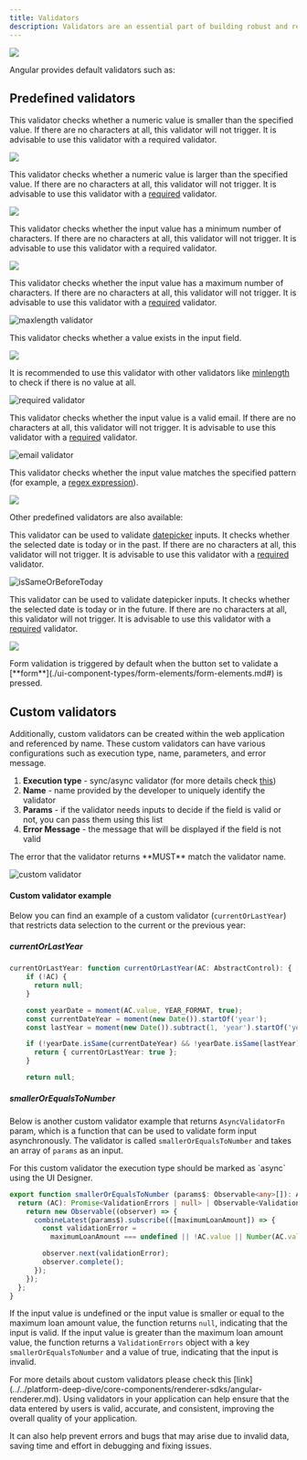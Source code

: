 ```yaml
---
title: Validators
description: Validators are an essential part of building robust and reliable applications. They ensure that the data entered by the user is accurate, complete, and consistent. In Angular applications, validators provide a set of pre-defined validation rules that can be used to validate various form inputs such as text fields, number fields, email fields, date fields, and more.
---
```


![](https://s3.eu-west-1.amazonaws.com/docx.flowx.ai/building-blocks/ui-designer/validators_gen.png)

Angular provides default validators such as:

## Predefined validators


<AccordionGroup>

<Accordion title ="min validator">

This validator checks whether a numeric value is smaller than the specified value. If there are no characters at all, this validator will not trigger. It is advisable to use this validator with a required validator.

<Frame>

![](https://s3.eu-west-1.amazonaws.com/docx.flowx.ai/building-blocks/ui-designer/validator_min.png)

</Frame>

<Card title = "min validator" icon="link" href ="https://angular.io/api/forms/Validators#min"></Card>

</Accordion>

<Accordion title ="max validator">

This validator checks whether a numeric value is larger than the specified value. If there are no characters at all, this validator will not trigger. It is advisable to use this validator with a [required](#required-validator) validator.

<Frame>

![](https://s3.eu-west-1.amazonaws.com/docx.flowx.ai/building-blocks/ui-designer/validator_max.png)

</Frame>

<Card title = "max validator" icon="link" href ="https://angular.io/api/forms/Validators#max"></Card>

</Accordion>

<Accordion title ="minLength">

This validator checks whether the input value has a minimum number of characters. If there are no characters at all, this validator will not trigger. It is advisable to use this validator with a required validator.

<Frame>

![](https://s3.eu-west-1.amazonaws.com/docx.flowx.ai/building-blocks/ui-designer/validator_minlength.png)

</Frame>

<Card title = "minLength" icon="link" href ="https://angular.io/api/forms/Validators#minlength"></Card>

</Accordion>

<Accordion title ="maxLength">

This validator checks whether the input value has a maximum number of characters. If there are no characters at all, this validator will not trigger. It is advisable to use this validator with a [required](#required-validator) validator.

<Frame>

![maxlength validator](https://s3.eu-west-1.amazonaws.com/docx.flowx.ai/building-blocks/ui-designer/validator_maxlength.png)

</Frame>

<Card title = "maxLength" icon="link" href ="https://angular.io/api/forms/Validators#maxlength"></Card>

</Accordion>

<Accordion title="required">

This validator checks whether a value exists in the input field. 

<Frame>

![](https://s3.eu-west-1.amazonaws.com/docx.flowx.ai/building-blocks/ui-designer/validatorss.png)

</Frame>

It is recommended to use this validator with other validators like [minlength](#minlength-validator) to check if there is no value at all.

<Frame>

![required validator](https://s3.eu-west-1.amazonaws.com/docx.flowx.ai/building-blocks/ui-designer/validators.png)

</Frame>

<Card title = "required" icon="link" href ="https://angular.io/api/forms/Validators#required"></Card>


</Accordion>

<Accordion title ="email">

This validator checks whether the input value is a valid email. If there are no characters at all, this validator will not trigger. It is advisable to use this validator with a [required](#required-validator) validator.

<Frame>

![email validator](https://s3.eu-west-1.amazonaws.com/docx.flowx.ai/building-blocks/ui-designer/validator_email.png#center)

</Frame>

<Card title = "email" icon="link" href ="https://angular.io/api/forms/Validators#email"></Card>

</Accordion>

<Accordion title ="pattern validator">

This validator checks whether the input value matches the specified pattern (for example, a [regex expression](https://www.regexbuddy.com/regex.html)).

<Frame>

![](https://s3.eu-west-1.amazonaws.com/docx.flowx.ai/building-blocks/ui-designer/validator_pattern.png#center)

</Frame>

<Card title = "pattern validator" icon="link" href ="https://angular.io/api/forms/Validators#pattern"></Card>

</Accordion>

</AccordionGroup>

Other predefined validators are also available:

<AccordionGroup>

<Accordion title = "isSameOrBeforeToday">

This validator can be used to validate [datepicker](./ui-component-types/form-elements/datepicker-form-field.md) inputs. It checks whether the selected date is today or in the past. If there are no characters at all, this validator will not trigger. It is advisable to use this validator with a [required](#required-validator) validator.

<Frame>

![isSameOrBeforeToday](https://s3.eu-west-1.amazonaws.com/docx.flowx.ai/building-blocks/ui-designer/validator_issameday.png)

</Frame>

</Accordion>

<Accordion title = "isSameOrAfterToday">

This validator can be used to validate datepicker inputs. It checks whether the selected date is today or in the future. If there are no characters at all, this validator will not trigger. It is advisable to use this validator with a [required](#required-validator) validator.

<Frame>

![](https://s3.eu-west-1.amazonaws.com/docx.flowx.ai/building-blocks/ui-designer/validator_issamedayafter.png)

</Frame>

</Accordion>

</AccordionGroup>


<Info>
Form validation is triggered by default when the button set to validate a [**form**](./ui-component-types/form-elements/form-elements.md#) is pressed.
</Info>


## Custom validators

Additionally, custom validators can be created within the web application and referenced by name. These custom validators can have various configurations such as execution type, name, parameters, and error message.

1. **Execution type** - sync/async validator (for more details check [this](https://angular.io/api/forms/AsyncValidator))
2. **Name** - name provided by the developer to uniquely identify the validator
3. **Params** - if the validator needs inputs to decide if the field is valid or not, you can pass them using this list
4. **Error Message** - the message that will be displayed if the field is not valid


<Warning>
The error that the validator returns **MUST** match the validator name.
</Warning>

<Frame>

![custom validator](https://s3.eu-west-1.amazonaws.com/docx.flowx.ai/building-blocks/ui-designer/validator_custom.png#center)

</Frame>


#### Custom validator example

Below you can find an example of a custom validator (`currentOrLastYear`) that restricts data selection to the current or the previous year:
   
##### currentOrLastYear

```typescript
currentOrLastYear: function currentOrLastYear(AC: AbstractControl): { [key: string]: any } {
    if (!AC) {
      return null;
    }

    const yearDate = moment(AC.value, YEAR_FORMAT, true);
    const currentDateYear = moment(new Date()).startOf('year');
    const lastYear = moment(new Date()).subtract(1, 'year').startOf('year');

    if (!yearDate.isSame(currentDateYear) && !yearDate.isSame(lastYear)) {
      return { currentOrLastYear: true };
    }

    return null;
```

##### smallerOrEqualsToNumber

Below is another custom validator example that returns `AsyncValidatorFn` param, which is a function that can be used to validate form input asynchronously. The validator is called `smallerOrEqualsToNumber` and takes an array of `params` as an input.

<Info>
For this custom validator the execution type should be marked as `async` using the UI Designer.
</Info>

```typescript
export function smallerOrEqualsToNumber (params$: Observable<any>[]): AsyncValidatorFn {
  return (AC): Promise<ValidationErrors | null> | Observable<ValidationErrors | null> => {
    return new Observable((observer) => {
      combineLatest(params$).subscribe(([maximumLoanAmount]) => {
        const validationError =
          maximumLoanAmount === undefined || !AC.value || Number(AC.value) <= maximumLoanAmount ? null : {smallerOrEqualsToNumber: true};

        observer.next(validationError);
        observer.complete();
      });
    });
  };
}
```

If the input value is undefined or the input value is smaller or equal to the maximum loan amount value, the function returns `null`, indicating that the input is valid. If the input value is greater than the maximum loan amount value, the function returns a `ValidationErrors` object with a key `smallerOrEqualsToNumber` and a value of true, indicating that the input is invalid.

<Info>
For more details about custom validators please check this [link](../../platform-deep-dive/core-components/renderer-sdks/angular-renderer.md).
</Info>

<Tip>
Using validators in your application can help ensure that the data entered by users is valid, accurate, and consistent, improving the overall quality of your application. 
</Tip>

It can also help prevent errors and bugs that may arise due to invalid data, saving time and effort in debugging and fixing issues. 



